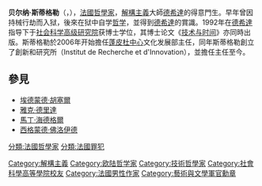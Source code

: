 {{多個問題|
{{expand|time=2018-10-13T12:55:52+00:00}}
{{blpunsourced|time=2014-04-29T02:01:41+00:00}}
{{blpdispute|time=2014-04-29T02:01:41+00:00}}
}}
{{Infobox_Person
| name           = 贝尔纳·斯蒂格勒
|image= 2016 HTNM Bernard Stiegler (30301265471) (cropped).jpg
| caption        = 
|occupation= 蓬皮杜中心創新及研究所（IRI）
| job2           = 
| period         = 
|birth_name= 
| other_names    = 
| foreign_names  = 
| english_names  = 
| sex            = 男
|birth_date= {{Birth date|1952|4|1}}
|birth_place= {{FRA}}[[埃松省|埃松省]][[伊韋特河畔維勒邦|伊韋特河畔維勒邦]]
|death_date= {{Death date and age|2020|8|6|1952|4|1}}
|death_place= {{FRA}}[[謝爾省|謝爾省]][[埃皮納伊萊弗勒里耶|埃皮納伊萊弗勒里耶]]
|國籍 = {{FRA}}
| residence      = 
|language= 
| height         = 
| weight         = 
| party          = 
| religion       = 
| spouse         = 
| parents        = 
| relatives      = 
|education=  社会科学高级研究院
| past           = 
| work           =  
*《技术与时间》
|awards= 
}}
'''贝尔纳·斯蒂格勒'''（{{lang-fr|Bernard Stiegler}}，{{bd|1952年|4月1日|2020年|8月6日|catIdx=Stiegler}}），[[法國|法國]][[哲學家|哲學家]]，[[解構主義|解構主義]]大師[[德希達|德希達]]的得意門生。早年曾因持械行劫而入狱，後來在狱中自学[[哲学|哲学]]，並得到[[德希達|德希達]]的賞識。1992年在[[德希達|德希達]]指导下于[[社会科学高级研究院|社会科学高级研究院]]获博士学位，其博士论文《[[技术与时间|技术与时间]]》亦同時出版。斯蒂格勒於2006年开始擔任[[蓬皮杜中心|蓬皮杜中心]]文化发展部主任，同年斯蒂格勒創立了創新和研究所（Institut de Recherche et d'Innovation），並擔任主任至今。

== 參見 ==
* [[埃德蒙德·胡塞爾|埃德蒙德·胡塞爾]]
* [[雅克·德里達|雅克·德里達]]
* [[馬丁·海德格爾|馬丁·海德格爾]]
* [[西格蒙德·佛洛伊德|西格蒙德·佛洛伊德]]

{{Authority control}}
{{DEFAULTSORT:stiegler}}
[[分類:法國哲學家|分類:法國哲學家]]
[[分類:法國罪犯|分類:法國罪犯]]
[[Category:解構主義|Category:解構主義]]
[[Category:欧陆哲学家|Category:欧陆哲学家]]
[[Category:技術哲學家|Category:技術哲學家]]
[[Category:社會科學高等學院校友|Category:社會科學高等學院校友]]
[[Category:法國男性作家|Category:法國男性作家]]
[[Category:藝術與文學軍官勳章|Category:藝術與文學軍官勳章]]